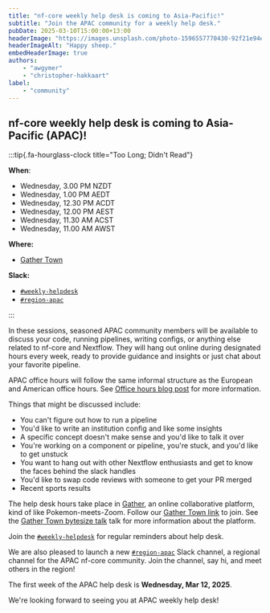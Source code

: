 ```yaml
---
title: "nf-core weekly help desk is coming to Asia-Pacific!"
subtitle: "Join the APAC community for a weekly help desk."
pubDate: 2025-03-10T15:00:00+13:00
headerImage: "https://images.unsplash.com/photo-1596557770430-92f21e94ee47"
headerImageAlt: "Happy sheep."
embedHeaderImage: true
authors:
    - "awgymer"
    - "christopher-hakkaart"
label:
    - "community"
---
```


## nf-core weekly help desk is coming to Asia-Pacific (APAC)!

:::tip{.fa-hourglass-clock title="Too Long; Didn't Read"}

**When**:

- Wednesday, 3.00 PM NZDT
- Wednesday, 1.00 PM AEDT
- Wednesday, 12.30 PM ACDT
- Wednesday, 12.00 PM AEST
- Wednesday, 11.30 AM ACST
- Wednesday, 11.00 AM AWST

**Where:**

- [Gather Town](https://app.gather.town/app/b2RCFGS2cIGusuNi/nf-core-office)

**Slack:**

- [`#weekly-helpdesk`](https://nfcore.slack.com/archives/C06KSS9L8M7)
- [`#region-apac`](https://nfcore.slack.com/archives/C08DF6UQZDJ)

:::

In these sessions, seasoned APAC community members will be available to discuss your code, running pipelines, writing configs, or anything else related to nf-core and Nextflow.
They will hang out online during designated hours every week, ready to provide guidance and insights or just chat about your favorite pipeline.

APAC office hours will follow the same informal structure as the European and American office hours.
See [Office hours blog post](https://nf-co.re/blog/2024/office_hours) for more information.

Things that might be discussed include:

- You can't figure out how to run a pipeline
- You'd like to write an institution config and like some insights
- A specific concept doesn't make sense and you'd like to talk it over
- You're working on a component or pipeline, you're stuck, and you'd like to get unstuck
- You want to hang out with other Nextflow enthusiasts and get to know the faces behind the slack handles
- You'd like to swap code reviews with someone to get your PR merged
- Recent sports results

The help desk hours take place in [Gather](https://gather.town/), an online collaborative platform, kind of like Pokemon-meets-Zoom.
Follow our [Gather Town link](https://app.gather.town/app/b2RCFGS2cIGusuNi/nf-core-office) to join. See the [Gather Town bytesize talk](/events/2022/bytesize-37-gathertown) talk for more information about the platform.

Join the [`#weekly-helpdesk`](https://nfcore.slack.com/archives/C06KSS9L8M7) for regular reminders about help desk.

We are also pleased to launch a new [`#region-apac`](https://nfcore.slack.com/archives/C08DF6UQZDJ) Slack channel, a regional channel for the APAC nf-core community.
Join the channel, say hi, and meet others in the region!

The first week of the APAC help desk is **Wednesday, Mar 12, 2025**.

We're looking forward to seeing you at APAC weekly help desk!
